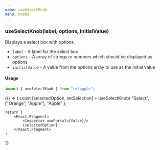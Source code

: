 ```yaml
---
name: useSelectKnob
menu: Knobs
---
```



### useSelectKnob(label, options, initialValue)

Displays a select box with options.

- `label` - A label for the select box
- `options` - A array of strings or numbers which should be displayed as options
- `initialValue` - A value from the options array to use as the initial value

#### Usage

```javascript
import { useSelectKnob } from "retoggle";
```

<Playground>
{() => {
     const [selectedOption, setSelection] = useSelectKnob(
        "Select",
        ["Orange", "Apple"],
        "Apple"
    );

    return (
        <React.Fragment>
            <Inspector usePortal={false}/>
            {selectedOption}
        </React.Fragment>
    )

}}

</Playground>
